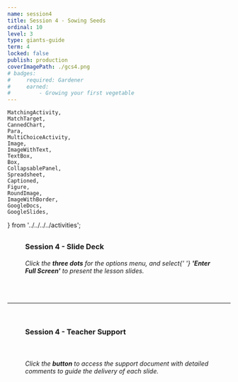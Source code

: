 ```yaml
---
name: session4
title: Session 4 - Sowing Seeds
ordinal: 10
level: 3
type: giants-guide
term: 4
locked: false
publish: production
coverImagePath: ./gcs4.png
# badges:
#     required: Gardener
#     earned:
#         - Growing your first vegetable
---
```


    MatchingActivity,
    MatchTarget,
    CannedChart,
    Para,
    MultiChoiceActivity,
    Image,
    ImageWithText,
    TextBox,
    Box,
    CollapsablePanel,
    Spreadsheet,
    Captioned,
    Figure,
    RoundImage,
    ImageWithBorder,
    GoogleDocs,
    GoogleSlides,
} from '../../../../activities';



##

###

<Figure>
    <h3>
        <b>Session 4 - Slide Deck</b>
    </h3>
</Figure>

<GoogleSlides
    googleId="2PACX-1vReLpMSsbexJElBhmFvSire7VrwMZig8ALTNOZPhWJRSiUJRFXD76UWredwzgBu3qfdO7kJwUxOUjw_"
    googlePdfId="1lBF2lDskUnqC7sa04VetXJIrixoS_CQFrzf3O4xdzec"
/>

<Figure>
    <h6>
        Click the <b>three dots</b> for the options menu, and select{' '}
        <b>'Enter Full Screen'</b> to present the lesson slides.
    </h6>
</Figure>

<br />

<hr />

<br />

###

<Figure>
    <h3>
        <b>Session 4 - Teacher Support</b>
    </h3>
</Figure>

<Figure>
    <a
        href={
            'https://docs.google.com/document/d/1_24r5gLeZxLo0xlf-jGFvHlbCBdwf_IUosYvmllppPc/preview'
        }
        target={'_blank'}
    >
        <ImageWithBorder src={button} />
    </a>
</Figure>

<br />

<Figure>
    <h6>
        Click the <b>button</b> to access the support document with detailed
        comments to guide the delivery of each slide.
    </h6>
</Figure>

<br />
<br />
<br />
